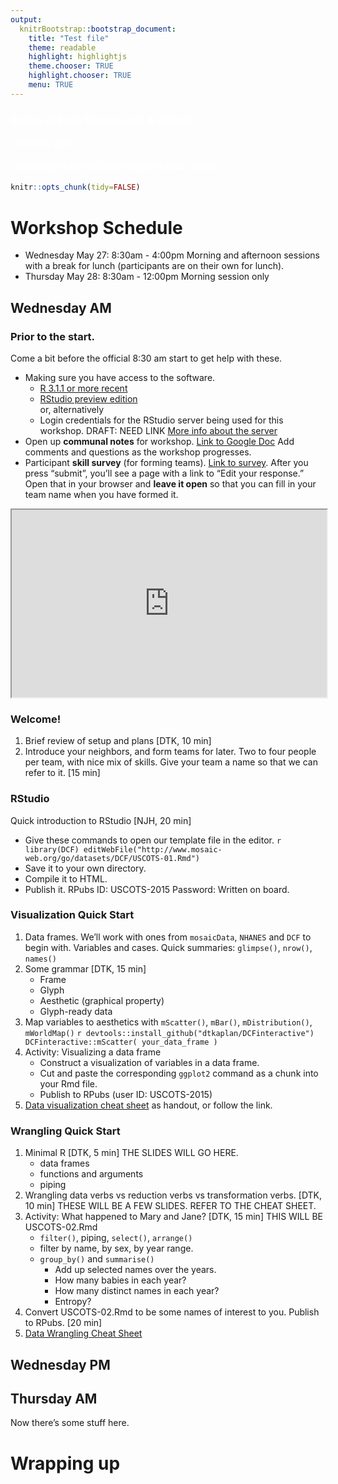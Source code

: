 ```yaml
---
output:
  knitrBootstrap::bootstrap_document:
    title: "Test file"
    theme: readable
    highlight: highlightjs
    theme.chooser: TRUE
    highlight.chooser: TRUE
    menu: TRUE
---
```


<div style="background-image: url(data-computing.jpg);">
<h3 style="color: white;">Basics of Data Science in R & RStudio</h3>
<h4 style="color: white;">&nbsp;&nbsp;USCOTS 2015</h4>
<h4 style="color: white;">&nbsp;&nbsp;Workshop leaders: Daniel Kaplan & Nick Horton</h4></div>

```r
knitr::opts_chunk(tidy=FALSE)
```

# Workshop Schedule

* Wednesday May 27: 8:30am - 4:00pm
    Morning and afternoon sessions with a break for lunch (participants are on their own for lunch).
* Thursday May 28: 8:30am - 12:00pm
    Morning session only


## Wednesday AM

### Prior to the start. 

Come a bit before the official 8:30 am start to get help with these.

* Making sure you have access to the software.
    * [R 3.1.1 or more recent](http://cran.rstudio.com/)
    * [RStudio preview edition](http://www.rstudio.com/products/rstudio/download/preview/)    
    or, alternatively
    * Login credentials for the RStudio server being used for this workshop. DRAFT: NEED LINK [More info about the server]()

* Open up **communal notes** for workshop. [Link to Google Doc](https://docs.google.com/document/d/1XEYhUZj9C468VRAl_SoGuUHL5UVtz0JU6PF5iCPuE6c/edit?usp=sharing) Add comments and questions as the workshop progresses.
* Participant **skill survey** (for forming teams). [Link to survey](https://docs.google.com/forms/d/1zQBF_3PIs7OHLn9srhr5odgqL0p9yxsi8OjnmqRk43k/viewform). After you press "submit", you'll see a page with a link to "Edit your response." Open that in your browser and **leave it open** so that you can fill in your team name when you have formed it.

<iframe src="https://docs.google.com/spreadsheets/d/1PUzAAIvn6Y6r7Y5ozPSRdwuFiHYcuYGdAH-iCOl7EBI/pubhtml?widget=true&amp;headers=false" height="300px" width="100%"></iframe>

### Welcome! 

1. Brief review of setup and plans [DTK, 10 min]
2. Introduce your neighbors, and form teams for later. Two to four people per team, with nice mix of skills. Give your team a name so that we can refer to it. [15 min]

### RStudio

Quick introduction to RStudio [NJH, 20 min]
    
* Give these commands to open our template file in the editor.
    ```r
library(DCF)
editWebFile("http://www.mosaic-web.org/go/datasets/DCF/USCOTS-01.Rmd")
```
* Save it to your own directory.
* Compile it to HTML.
* Publish it. RPubs ID: USCOTS-2015  Password: Written on board. <!-- benchtree -->

### Visualization Quick Start

1. Data frames.  We'll work with ones from `mosaicData`, `NHANES` and `DCF` to begin with. Variables and cases. Quick summaries: `glimpse()`, `nrow()`, `names()`
#. Some grammar [DTK, 15 min]
    * Frame
    * Glyph
    * Aesthetic (graphical property)
    * Glyph-ready data
#. Map variables to aesthetics with `mScatter()`, `mBar()`, `mDistribution()`, `mWorldMap()`
    ```r
devtools::install_github("dtkaplan/DCFinteractive")
DCFinteractive::mScatter( your_data_frame )   
```
#. Activity: Visualizing a data frame
    * Construct a visualization of variables in a data frame.
    * Cut and paste the corresponding `ggplot2` command as a chunk into your Rmd file. 
    * Publish to RPubs (user ID: USCOTS-2015)
#. [Data visualization cheat sheet](http://www.rstudio.com/wp-content/uploads/2015/04/ggplot2-cheatsheet.pdf) as handout, or follow the link.

### Wrangling Quick Start

1. Minimal R [DTK, 5 min] THE SLIDES WILL GO HERE.
    * data frames
    * functions and arguments
    * piping
#. Wrangling data verbs vs reduction verbs vs transformation verbs. [DTK, 10 min] THESE WILL BE A FEW SLIDES.  REFER TO THE CHEAT SHEET.
#. Activity: What happened to Mary and Jane? [DTK, 15 min] THIS WILL BE USCOTS-02.Rmd
    * `filter()`, piping, `select()`, `arrange()`
    * filter by name, by sex, by year range.
    * `group_by()` and `summarise()`
        * Add up selected names over the years.
        * How many babies in each year?
        * How many distinct names in each year?
        * Entropy?
#. Convert USCOTS-02.Rmd to be some names of interest to you. Publish to RPubs. [20 min]
#. [Data Wrangling Cheat Sheet](http://www.rstudio.com/wp-content/uploads/2015/02/data-wrangling-cheatsheet.pdf)



## Wednesday PM


## Thursday AM

Now there's some stuff here.

# Wrapping up